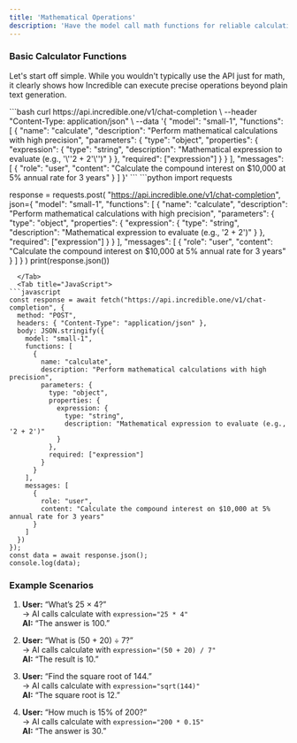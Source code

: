 ```yaml
---
title: 'Mathematical Operations'
description: 'Have the model call math functions for reliable calculations'
---
```


### Basic Calculator Functions

Let's start off simple. While you wouldn't typically use the API just for math, it clearly shows how Incredible can execute precise operations beyond plain text generation.

<Tabs>
  <Tab title="cURL">
```bash
curl https://api.incredible.one/v1/chat-completion \
  --header "Content-Type: application/json" \
  --data '{
    "model": "small-1",
    "functions": [
      {
        "name": "calculate",
        "description": "Perform mathematical calculations with high precision",
        "parameters": {
          "type": "object",
          "properties": {
            "expression": {
              "type": "string",
              "description": "Mathematical expression to evaluate (e.g., '\''2 + 2'\'')"
            }
          },
          "required": ["expression"]
        }
      }
    ],
    "messages": [
      {
        "role": "user",
        "content": "Calculate the compound interest on $10,000 at 5% annual rate for 3 years"
      }
    ]
  }'
```
  </Tab>
  <Tab title="Python">
```python
import requests

response = requests.post(
    "https://api.incredible.one/v1/chat-completion",
    json={
        "model": "small-1",
        "functions": [
            {
                "name": "calculate",
                "description": "Perform mathematical calculations with high precision",
                "parameters": {
                    "type": "object",
                    "properties": {
                        "expression": {
                            "type": "string",
                            "description": "Mathematical expression to evaluate (e.g., '2 + 2')"
                        }
                    },
                    "required": ["expression"]
                }
            }
        ],
        "messages": [
            {
                "role": "user",
                "content": "Calculate the compound interest on $10,000 at 5% annual rate for 3 years"
            }
        ]
    }
)
print(response.json())
```
  </Tab>
  <Tab title="JavaScript">
```javascript
const response = await fetch("https://api.incredible.one/v1/chat-completion", {
  method: "POST",
  headers: { "Content-Type": "application/json" },
  body: JSON.stringify({
    model: "small-1",
    functions: [
      {
        name: "calculate",
        description: "Perform mathematical calculations with high precision",
        parameters: {
          type: "object",
          properties: {
            expression: {
              type: "string",
              description: "Mathematical expression to evaluate (e.g., '2 + 2')"
            }
          },
          required: ["expression"]
        }
      }
    ],
    messages: [
      {
        role: "user",
        content: "Calculate the compound interest on $10,000 at 5% annual rate for 3 years"
      }
    ]
  })
});
const data = await response.json();
console.log(data);
```
  </Tab>
</Tabs>

### Example Scenarios

1. **User:** “What’s 25 × 4?”  
   → AI calls calculate with `expression="25 * 4"`  
   **AI:** “The answer is 100.”

2. **User:** “What is (50 + 20) ÷ 7?”  
   → AI calls calculate with `expression="(50 + 20) / 7"`  
   **AI:** “The result is 10.”

3. **User:** “Find the square root of 144.”  
   → AI calls calculate with `expression="sqrt(144)"`  
   **AI:** “The square root is 12.”

4. **User:** “How much is 15% of 200?”  
   → AI calls calculate with `expression="200 * 0.15"`  
   **AI:** “The answer is 30.”

